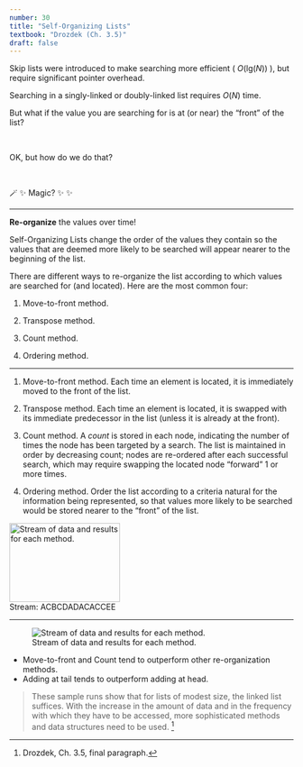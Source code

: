 ```yaml
---
number: 30
title: "Self-Organizing Lists"
textbook: "Drozdek (Ch. 3.5)"
draft: false
---
```



Skip lists were introduced to make searching more efficient ( $O(\textrm{lg}(N))$ ), but require significant pointer overhead.

Searching in a singly-linked or doubly-linked list requires $O(N)$ time.

But what if the value you are searching for is at (or near) the "front" of the list?

::: {.fragment}

\

OK, but how do we do that?

::: {.fragment}

\

🪄 ✨ [Magic?]{.orange} ✨ ✨
:::

:::

---

**Re-organize** the values over time!

[Self-Organizing Lists]{.term} change the order of the values they contain so the values that are deemed more likely to be searched will appear nearer to the beginning of the list.

There are different ways to re-organize the list according to which values are searched for (and located).  Here are the most common four:

1. [Move-to-front method]{.term}.

2. [Transpose method]{.term}.

3. [Count method]{.term}.

4. [Ordering method]{.term}.

---

::: {.small-70}
1. [Move-to-front method]{.term}.  Each time an element is located, it is immediately moved to the front of the list.

2. [Transpose method]{.term}.  Each time an element is located, it is swapped with its immediate predecessor in the list (unless it is already at the front).

3. [Count method]{.term}.  A _count_ is stored in each node, indicating the number of times the node has been targeted by a search.  The list is maintained in order by decreasing count; nodes are re-ordered after each successful search, which may require swapping the located node "forward" 1 or more times.

4. [Ordering method]{.term}.  Order the list according to a criteria natural for the information being represented, so that values more likely to be searched would be stored nearer to the "front" of the list.

:::

![Stream of data and results for each method.](images/self-organizing_lists/self-organizing_lists_stream_and_results_table.png){height=10em width=14em} <br>Stream: ACBCDADACACCEE

---

![Stream of data and results for each method.](images/self-organizing_lists/self-organizing_lists_efficiency_comparison.png)

* Move-to-front and Count tend to outperform other re-organization methods.
* Adding at tail tends to outperform adding at head.

::: {.small-80}
> These sample runs show that for lists of modest size, the linked list suffices. With
> the increase in the amount of data and in the frequency with which they have to be
> accessed, more sophisticated methods and data structures need to be used. [^1]
:::


[^1]: Drozdek, Ch. 3.5, final paragraph.
